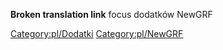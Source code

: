 '''Broken translation link'''{{en/-}}
<!--[[Category:en/Addons]]-->[[Category:pl/Dodatki]]
focus dodatków NewGRF

<!--[[Category:en/NewGRF]]-->[[Category:pl/NewGRF]]